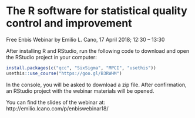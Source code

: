 The R software for statistical quality control and improvement
==============================================================

Free Enbis Webinar by Emilio L. Cano, 17 April 2018; 12:30 – 13:30

After installing R and RStudio, run the following code to download and open
the RStudio project in your computer:

```r
install.packages(c("qcc", "SixSigma", "MPCI", "usethis"))
usethis::use_course("https://goo.gl/B3RWHM")
```

In the console, you will be asked to download a zip file. After confirmation, an RStudio 
project with the webinar materials will be opened.


You can find the slides of the webinar at: http://emilio.lcano.com/p/enbiswebinar18/
